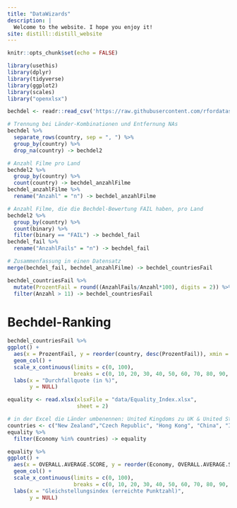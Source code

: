 ```yaml
---
title: "DataWizards"
description: |
  Welcome to the website. I hope you enjoy it!
site: distill::distill_website
---
```


```r
knitr::opts_chunk$set(echo = FALSE)

library(usethis)
library(dplyr)
library(tidyverse)
library(ggplot2)
library(scales)
library("openxlsx")

bechdel <- readr::read_csv('https://raw.githubusercontent.com/rfordatascience/tidytuesday/master/data/2021/2021-03-09/movies.csv')
```

```r
# Trennung bei Länder-Kombinationen und Entfernung NAs
bechdel %>%
  separate_rows(country, sep = ", ") %>%
  group_by(country) %>%
  drop_na(country) -> bechdel2

# Anzahl Filme pro Land
bechdel2 %>%
  group_by(country) %>%
  count(country) -> bechdel_anzahlFilme
bechdel_anzahlFilme %>%
  rename("Anzahl" = "n") -> bechdel_anzahlFilme

# Anzahl Filme, die die Bechdel-Bewertung FAIL haben, pro Land
bechdel2 %>%
  group_by(country) %>%
  count(binary) %>%
  filter(binary == "FAIL") -> bechdel_fail
bechdel_fail %>%
  rename("AnzahlFails" = "n") -> bechdel_fail

# Zusammenfassung in einen Datensatz
merge(bechdel_fail, bechdel_anzahlFilme) -> bechdel_countriesFail

bechdel_countriesFail %>%
  mutate(ProzentFail = round((AnzahlFails/Anzahl*100), digits = 2)) %>% 
  filter(Anzahl > 11) -> bechdel_countriesFail
```

# Bechdel-Ranking
```r
bechdel_countriesFail %>%
ggplot() +
  aes(x = ProzentFail, y = reorder(country, desc(ProzentFail)), xmin = 0, xmax = 100) +
  geom_col() +
  scale_x_continuous(limits = c(0, 100), 
                     breaks = c(0, 10, 20, 30, 40, 50, 60, 70, 80, 90, 100)) +
  labs(x = "Durchfallquote (in %)",
       y = NULL) 
```

```r
equality <- read.xlsx(xlsxFile = "data/Equality_Index.xlsx", 
                      sheet = 2)

# in der Excel die Länder umbenennen: United Kingdoms zu UK & United States zu USA
countries <- c("New Zealand","Czech Republic", "Hong Kong", "China", "Italy", "Japan", "Ireland", "USA", "France", "Germany", "UK", "Canada", "Spain", "Australia")
equality %>%
  filter(Economy %in% countries) -> equality

equality %>%
ggplot() +
  aes(x = OVERALL.AVERAGE.SCORE, y = reorder(Economy, OVERALL.AVERAGE.SCORE), xmin = 0, xmax = 100) +
  geom_col() +
  scale_x_continuous(limits = c(0, 100), 
                     breaks = c(0, 10, 20, 30, 40, 50, 60, 70, 80, 90, 100)) +
  labs(x = "Gleichstellungsindex (erreichte Punktzahl)",
       y = NULL)
```

